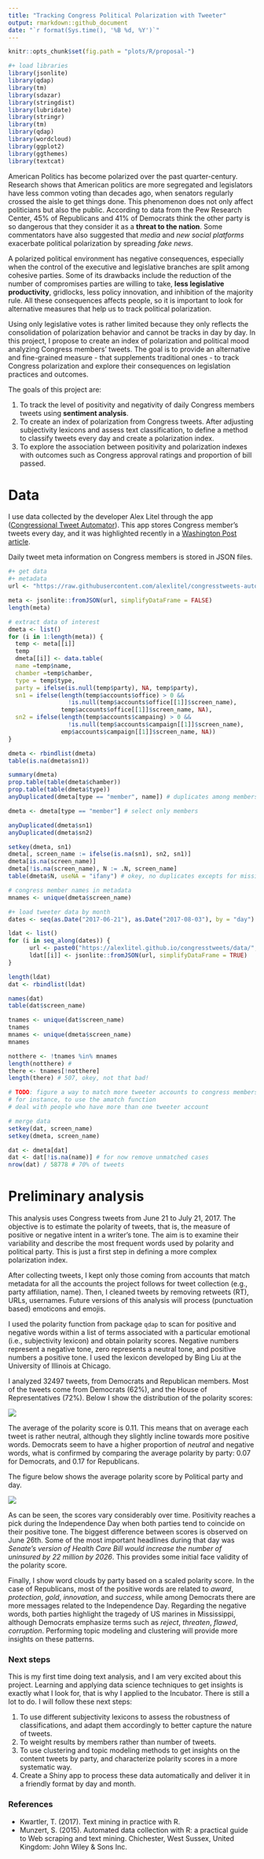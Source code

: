 ```yaml
---
title: "Tracking Congress Political Polarization with Tweeter"
output: rmarkdown::github_document
date: "`r format(Sys.time(), '%B %d, %Y')`"
---
```


```r
knitr::opts_chunk$set(fig.path = "plots/R/proposal-")

#+ load libraries
library(jsonlite)
library(qdap)
library(tm)
library(sdazar)
library(stringdist)
library(lubridate)
library(stringr)
library(tm)
library(qdap)
library(wordcloud)
library(ggplot2)
library(ggthemes)
library(textcat)
```

American Politics has become polarized over the past quarter-century. Research shows that American politics are more segregated and legislators have less common voting than decades ago, when senators regularly crossed the aisle to get things done. This phenomenon does not only affect politicians but also the public. According to data from the Pew Research Center, 45% of Republicans and 41% of Democrats think the other party is so dangerous that they consider it as a **threat to the nation**. Some commentators have also suggested that *media* and *new social platforms* exacerbate political polarization by spreading *fake news*.

A polarized political environment has negative consequences, especially when the control of the executive and legislative branches are split among cohesive parties. Some of its drawbacks include the reduction of the number of compromises parties are willing to take, **less legislative productivity**, gridlocks, less policy innovation, and inhibition of the majority rule. All these consequences affects people, so it is important to look for alternative measures that help us to track political polarization.

Using only legislative votes is rather limited because they only reflects the consolidation of polarization behavior and cannot be tracks in day by day. In this project, I propose to create an index of polarization and political mood analyzing Congress members' tweets. The goal is to provide an alternative and fine-grained measure - that supplements traditional ones - to track Congress polarization and explore their consequences on legislation practices and outcomes.

The goals of this project are:

1. To track the level of positivity and negativity of daily Congress members tweets using **sentiment analysis**.
2. To create an index of polarization from Congress tweets. After adjusting subjectivity lexicons and assess text classification, to define a method to classify tweets every day and create a polarization index.
3. To explore the association between positivity and polarization indexes with outcomes such as Congress approval ratings and proportion of bill passed.

# Data

I use data collected by the developer Alex Litel through the app ([Congressional Tweet Automator](https://github.com/alexlitel/congresstweets)). This app stores Congress member’s tweets every day, and it was highlighted recently in a [Washington Post article](https://www.washingtonpost.com/news/politics/wp/2017/06/26/how-congress-tweets-visualized/?utm_term=.6e80a8653a5f).

Daily tweet meta information on Congress members is stored in JSON files.

```r

#+ get data
#+ metadata
url <- "https://raw.githubusercontent.com/alexlitel/congresstweets-automator/master/data/users-filtered.json"

meta <- jsonlite::fromJSON(url, simplifyDataFrame = FALSE)
length(meta)

# extract data of interest
dmeta <- list()
for (i in 1:length(meta)) {
  temp <- meta[[i]]
  temp
  dmeta[[i]] <- data.table(
  name =temp$name,
  chamber =temp$chamber,
  type = temp$type,
  party = ifelse(is.null(temp$party), NA, temp$party),
  sn1 = ifelse(length(temp$accounts$office) > 0 &&
                 !is.null(temp$accounts$office[[1]]$screen_name),
               temp$accounts$office[[1]]$screen_name, NA),
  sn2 = ifelse(length(temp$accounts$campaing) > 0 &&
                 !is.null(temp$accounts$campaign[[1]]$screen_name),
               emp$accounts$campaign[[1]]$screen_name, NA))
}

dmeta <- rbindlist(dmeta)
table(is.na(dmeta$sn1))

summary(dmeta)
prop.table(table(dmeta$chamber))
prop.table(table(dmeta$type))
anyDuplicated(dmeta[type == "member", name]) # duplicates among members

dmeta <- dmeta[type == "member"] # select only members

anyDuplicated(dmeta$sn1)
anyDuplicated(dmeta$sn2)

setkey(dmeta, sn1)
dmeta[, screen_name := ifelse(is.na(sn1), sn2, sn1)]
dmeta[is.na(screen_name)]
dmeta[!is.na(screen_name), N := .N, screen_name]
table(dmeta$N, useNA = "ifany") # okey, no duplicates excepts for missing cases

# congress member names in metadata
mnames <- unique(dmeta$screen_name)

#+ load tweeter data by month
dates <- seq(as.Date("2017-06-21"), as.Date("2017-08-03"), by = "day")

ldat <- list()
for (i in seq_along(dates)) {
      url <- paste0("https://alexlitel.github.io/congresstweets/data/", dates[i], ".json")
      ldat[[i]] <- jsonlite::fromJSON(url, simplifyDataFrame = TRUE)
}

length(ldat)
dat <- rbindlist(ldat)

names(dat)
table(dat$screen_name)

tnames <- unique(dat$screen_name)
tnames
mnames <- unique(dmeta$screen_name)
mnames

notthere <- !tnames %in% mnames
length(notthere) #
there <- tnames[!notthere]
length(there) # 507, okey, not that bad!

# TODO: figure a way to match more tweeter accounts to congress members (fuzzy matching)
# for instance, to use the amatch function
# deal with people who have more than one tweeter account

# merge data
setkey(dat, screen_name)
setkey(dmeta, screen_name)

dat <- dmeta[dat]
dat <- dat[!is.na(name)] # for now remove unmatched cases
nrow(dat) / 58778 # 70% of tweets
```

# Preliminary analysis

This analysis uses Congress tweets from June 21 to July 21, 2017. The objective is to estimate the polarity of tweets, that is, the measure of positive or negative intent in a writer's tone. The aim is to examine their variability and describe the most frequent words used by polarity and political party. This is just a first step in defining a more complex polarization index.

After collecting tweets, I kept only those coming from accounts that match metadata for all the accounts the project follows for tweet collection (e.g., party affiliation, name). Then, I cleaned tweets by removing retweets (RT), URLs, usernames. Future versions of this analysis will process (punctuation based) emoticons and emojis.

I used the polarity function from package `qdap` to scan for positive and negative words within a list of terms associated with a particular emotional (i.e.,  subjectivity lexicon) and obtain polarity scores. Negative numbers represent a negative tone, zero represents a neutral tone, and positive numbers a positive tone. I used the lexicon developed by Bing Liu at the University of Illinois at Chicago.

I analyzed 32497 tweets, from Democrats and Republican members. Most of the tweets come from Democrats (62%), and the House of Representatives (72%). Below I show the distribution of the polarity scores:

![](figures/hist_polarity.png)

The average of the polarity score is 0.11. This means that on average each tweet is rather neutral, although they slightly incline towards more positive words. Democrats seem to have a higher proportion of *neutral* and negative words, what is confirmed by comparing the average polarity by party:  0.07 for Democrats, and 0.17 for Republicans.

The figure below shows the average polarity score by Political party and day.

![](figures/trend_polarity.png)

As can be seen, the scores vary considerably over time. Positivity reaches a pick during the Independence Day when both parties tend to coincide on their positive tone. The biggest difference between scores is observed on June 26th. Some of the most important headlines during that day was *Senate's version of Health Care Bill would increase the number of uninsured by 22 million by 2026*. This provides some initial face validity of the polarity score.

Finally, I show word clouds by party based on a scaled polarity score. In the case of Republicans, most of the positive words are related to *award*, *protection*, *gold*, *innovation*, and *success*, while among Democrats there are more messages related to the Independence Day. Regarding the negative words, both parties highlight the tragedy of US marines in Mississippi, although Democrats emphasize terms such as *reject*, *threaten*, *flawed*, *corruption*. Performing topic modeling and clustering will provide more insights on these patterns.


<!-- ![](figures/words_r.png)
![](figures/words_d.png)
 -->
### Next steps

This is my first time doing text analysis, and I am very excited about this project. Learning and applying data science techniques to get insights is exactly what I look for, that is why I applied to the Incubator. There is still a lot to do. I will follow these next steps:

1. To use different subjectivity lexicons to assess the robustness of classifications, and adapt them accordingly to better capture the nature of tweets.
2. To weight results by members rather than number of tweets.
3. To use clustering and topic modeling methods to get insights on the content tweets by party, and characterize polarity scores in a more systematic way.
4. Create a Shiny app to process these data automatically and deliver it in a friendly format by day and month.

### References

- Kwartler, T. (2017). Text mining in practice with R.
- Munzert, S. (2015). Automated data collection with R: a practical guide to Web scraping and text mining. Chichester, West Sussex, United Kingdom: John Wiley & Sons Inc.

